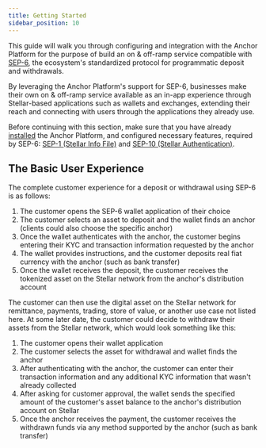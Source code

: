 ```yaml
---
title: Getting Started
sidebar_position: 10
---
```


This guide will walk you through configuring and integration with the Anchor Platform for the purpose of build an on & off-ramp service compatible with [SEP-6][sep-6], the ecosystem's standardized protocol for programmatic deposit and withdrawals.

By leveraging the Anchor Platform's support for SEP-6, businesses make their own on & off-ramp service available as an in-app experience through Stellar-based applications such as wallets and exchanges, extending their reach and connecting with users through the applications they already use.

Before continuing with this section, make sure that you have already [installed][installation-ap] the Anchor Platform, and configured necessary features, required by SEP-6: [SEP-1 (Stellar Info File)][sep1-ap] and [SEP-10 (Stellar Authentication)][sep10-ap].

## The Basic User Experience

The complete customer experience for a deposit or withdrawal using SEP-6 is as follows:

1. The customer opens the SEP-6 wallet application of their choice
2. The customer selects an asset to deposit and the wallet finds an anchor (clients could also choose the specific anchor)
3. Once the wallet authenticates with the anchor, the customer begins entering their KYC and transaction information requested by the anchor
4. The wallet provides instructions, and the customer deposits real fiat currency with the anchor (such as bank transfer)
5. Once the wallet receives the deposit, the customer receives the tokenized asset on the Stellar network from the anchor's distribution account

The customer can then use the digital asset on the Stellar network for remittance, payments, trading, store of value, or another use case not listed here. At some later date, the customer could decide to withdraw their assets from the Stellar network, which would look something like this:

1. The customer opens their wallet application
2. The customer selects the asset for withdrawal and wallet finds the anchor
3. After authenticating with the anchor, the customer can enter their transaction information and any additional KYC information that wasn't already collected
4. After asking for customer approval, the wallet sends the specified amount of the customer's asset balance to the anchor's distribution account on Stellar
5. Once the anchor receives the payment, the customer receives the withdrawn funds via any method supported by the anchor (such as bank transfer)

[sep-6]: https://github.com/stellar/stellar-protocol/blob/master/ecosystem/sep-0006.md
[installation-ap]: ../../admin-guide/getting-started.mdx
[sep1-ap]: ../sep1/README.mdx
[sep10-ap]: ../sep10/README.mdx
